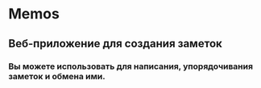 

# Memos

## Веб-приложение для создания заметок

### Вы можете использовать для написания, упорядочивания заметок и обмена ими.
